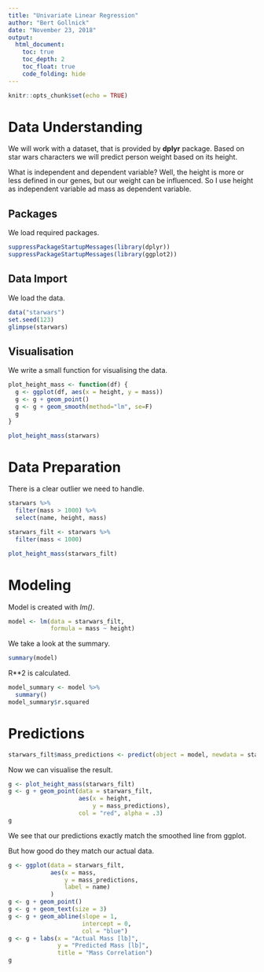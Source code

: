 ---
title: "Univariate Linear Regression"
author: "Bert Gollnick"
date: "November 23, 2018"
output: 
  html_document:
    toc: true
    toc_depth: 2
    toc_float: true
    code_folding: hide
---

```{r setup, include=FALSE}
knitr::opts_chunk$set(echo = TRUE)
```

# Data Understanding

We will work with a dataset, that is provided by **dplyr** package. Based on star wars characters we will predict person weight based on its height.

What is independent and dependent variable? Well, the height is more or less defined in our genes, but our weight can be influenced. So I use height as independent variable ad mass as dependent variable.

## Packages

We load required packages.

```{r}
suppressPackageStartupMessages(library(dplyr))
suppressPackageStartupMessages(library(ggplot2))
```

## Data Import

We load the data.

```{r}
data("starwars")
set.seed(123)
glimpse(starwars)
```

## Visualisation

We write a small function for visualising the data.

```{r}
plot_height_mass <- function(df) {
  g <- ggplot(df, aes(x = height, y = mass))
  g <- g + geom_point()
  g <- g + geom_smooth(method="lm", se=F)
  g
}

plot_height_mass(starwars)
```

# Data Preparation

There is a clear outlier we need to handle.

```{r}
starwars %>% 
  filter(mass > 1000) %>% 
  select(name, height, mass)
```


```{r}
starwars_filt <- starwars %>% 
  filter(mass < 1000)

plot_height_mass(starwars_filt)
```

# Modeling

Model is created with *lm()*.

```{r}
model <- lm(data = starwars_filt, 
            formula = mass ~ height)
```

We take a look at the summary.

```{r}
summary(model)
```

R**2 is calculated.

```{r}
model_summary <- model %>% 
  summary()
model_summary$r.squared
```

# Predictions

```{r}
starwars_filt$mass_predictions <- predict(object = model, newdata = starwars_filt)
```

Now we can visualise the result.

```{r}
g <- plot_height_mass(starwars_filt)
g <- g + geom_point(data = starwars_filt, 
                    aes(x = height, 
                        y = mass_predictions),
                    col = "red", alpha = .3)
g
```

We see that our predictions exactly match the smoothed line from ggplot.

But how good do they match our actual data.

```{r}
g <- ggplot(data = starwars_filt,
            aes(x = mass,
                y = mass_predictions,
                label = name)
            )
g <- g + geom_point()
g <- g + geom_text(size = 3)
g <- g + geom_abline(slope = 1, 
                     intercept = 0,
                     col = "blue")
g <- g + labs(x = "Actual Mass [lb]",
              y = "Predicted Mass [lb]",
              title = "Mass Correlation")
g
```
